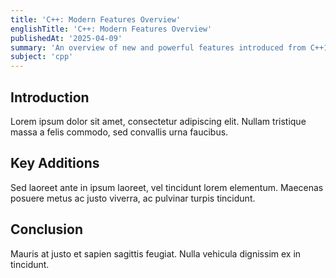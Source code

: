 ```yaml
---
title: 'C++: Modern Features Overview'
englishTitle: 'C++: Modern Features Overview'
publishedAt: '2025-04-09'
summary: 'An overview of new and powerful features introduced from C++11 to C++23.'
subject: 'cpp'
---
```


## Introduction

Lorem ipsum dolor sit amet, consectetur adipiscing elit. Nullam tristique massa a felis commodo, sed convallis urna faucibus.

## Key Additions

Sed laoreet ante in ipsum laoreet, vel tincidunt lorem elementum. Maecenas posuere metus ac justo viverra, ac pulvinar turpis tincidunt.

## Conclusion

Mauris at justo et sapien sagittis feugiat. Nulla vehicula dignissim ex in tincidunt.
